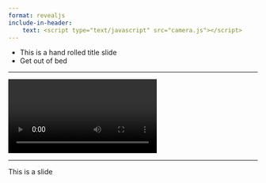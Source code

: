 ```yaml
---
format: revealjs
include-in-header:
    text: <script type="text/javascript" src="camera.js"></script>
---
```


- This is a hand rolled title slide
- Get out of bed

---

<video data-autoplay id="video">
</video>

<script>
//startCam();
</script>

---

This is a slide
